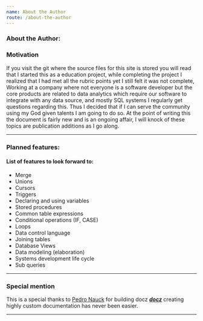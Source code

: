 ```yaml
---
name: About the Author
route: /about-the-author
---
```



### About the Author:

<AboutAuthor callBadge={false}/>

### Motivation

If you visit the git where the source files for this site is stored you will read that I started this as a education project, while completing the project I realized that I had met all the rubric points yet I still felt it was not complete, Working at a company where not everyone is a software developer but the core products are related to data analytics which require our software to integrate with any data source, and mostly SQL systems I regularly get questions regarding this. Thus I decided that if I can serve the community using my God given talents I am going to do so. At the point of writing this the document is fairly new and is an ongoing affair, I will knock of these topics are publication additions as I go along. 

---

### Planned features:

#### List of features to look forward to:

- Merge
- Unions
- Cursors
- Triggers
- Declaring and using variables
- Stored procedures
- Common table expressions
- Conditional operations (IF, CASE)
- Loops
- Data control language
- Joining tables
- Database Views
- Data modeling (elaboration)
- Systems development life cycle
- Sub queries

---

### Special mention

This is a special thanks to [Pedro Nauck](https://github.com/pedronauck) for building docz ***[docz](https://www.docz.site/)*** creating highly custom documentation has never been easier.

---